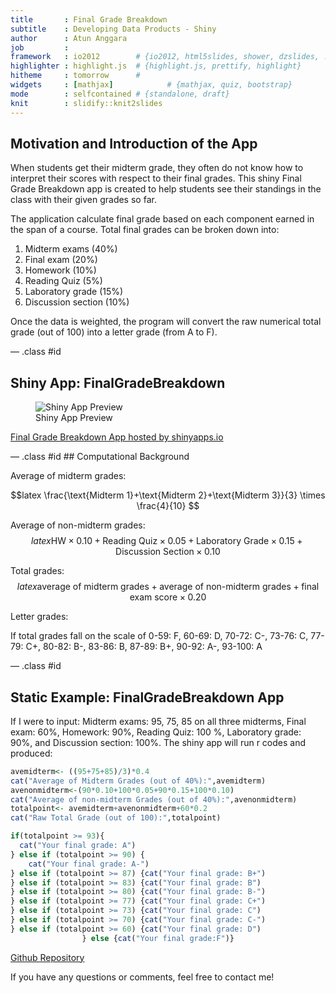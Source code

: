 ```yaml
---
title       : Final Grade Breakdown
subtitle    : Developing Data Products - Shiny
author      : Atun Anggara
job         : 
framework   : io2012        # {io2012, html5slides, shower, dzslides, ...}
highlighter : highlight.js  # {highlight.js, prettify, highlight}
hitheme     : tomorrow      # 
widgets     : [mathjax]            # {mathjax, quiz, bootstrap}
mode        : selfcontained # {standalone, draft}
knit        : slidify::knit2slides
---
```


## Motivation and Introduction of the App

When students get their midterm grade, they often do not know how to interpret their scores with respect to their final grades. This shiny Final Grade Breakdown app is created to help students see their standings in the class with their given grades so far.

The application calculate final grade based on each component earned in the span of a course. Total final grades can be broken down into: 

1. Midterm exams (40%)
2. Final exam (20%)
3. Homework (10%)
4. Reading Quiz (5%)
5. Laboratory grade (15%)
6. Discussion section (10%)

Once the data is weighted, the program will convert the raw numerical total grade (out of 100) into a letter grade (from A to F). 

--- .class #id 

## Shiny App: FinalGradeBreakdown

![Shiny App Preview](/Users/tanggara/Documents/LearningR/DevelopingDataProduct/github/mydeck/shinyappspreview.png)

[Final Grade Breakdown App hosted by shinyapps.io](https://atunanggara.shinyapps.io/FinalGradeBreakdown)

--- .class #id 
## Computational Background

Average of midterm grades:

$$latex
\frac{\text{Midterm 1}+\text{Midterm 2}+\text{Midterm 3}}{3} \times \frac{4}{10}
$$

Average of non-midterm grades:
$$latex
\text{HW} \times 0.10 + \text{Reading Quiz} \times 0.05 + \text{Laboratory Grade} \times 0.15 + \text{Discussion Section} \times 0.10
$$

Total grades:
$$latex
\text{average of midterm grades} + \text{average of non-midterm grades} + \text{final exam score} \times 0.20
$$

Letter grades: 

If total grades fall on the scale of 0-59: F, 60-69: D, 70-72: C-, 73-76: C, 77-79: C+, 80-82: B-, 83-86: B, 87-89: B+, 90-92: A-, 93-100: A

--- .class #id 

## Static Example: FinalGradeBreakdown App

If I were to input: Midterm exams: 95, 75, 85 on all three midterms, Final exam: 60%, Homework: 90%, Reading Quiz: 100 %, Laboratory grade: 90%, and Discussion section: 100%. The shiny app will run r codes and produced: 

```r

avemidterm<- ((95+75+85)/3)*0.4
cat("Average of Midterm Grades (out of 40%):",avemidterm)
avenonmidterm<-(90*0.10+100*0.05+90*0.15+100*0.10)
cat("Average of non-midterm Grades (out of 40%):",avenonmidterm)
totalpoint<- avemidterm+avenonmidterm+60*0.2
cat("Raw Total Grade (out of 100):",totalpoint)

if(totalpoint >= 93){
  cat("Your final grade: A")
} else if (totalpoint >= 90) {
    cat("Your final grade: A-")
} else if (totalpoint >= 87) {cat("Your final grade: B+")
} else if (totalpoint >= 83) {cat("Your final grade: B")
} else if (totalpoint >= 80) {cat("Your final grade: B-")
} else if (totalpoint >= 77) {cat("Your final grade: C+")
} else if (totalpoint >= 73) {cat("Your final grade: C")
} else if (totalpoint >= 70) {cat("Your final grade: C-")
} else if (totalpoint >= 60) {cat("Your final grade: D")
                } else {cat("Your final grade:F")}
```

[Github Repository](https://github.com/atunanggara/DDP-Shiny)

If you have any questions or comments, feel free to contact me!

